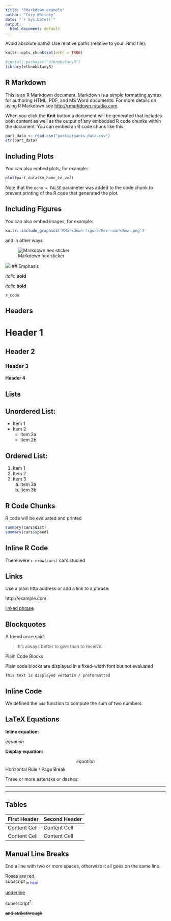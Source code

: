 ```yaml
---
title: "RMarkdown_example"
author: "Cory Whitney"
date: "`r Sys.Date()`"
output:
  html_document: default
---
```


Avoid absolute paths! Use relative paths (relative to your .Rmd file).

```r
knitr::opts_chunk$set(echo = TRUE)

#install.packages("ethnobotanyR")
library(ethnobotanyR)
```

## R Markdown

This is an R Markdown document. Markdown is a simple formatting syntax for authoring HTML, PDF, and MS Word documents. For more details on using R Markdown see <http://rmarkdown.rstudio.com>.

When you click the **Knit** button a document will be generated that includes both content as well as the output of any embedded R code chunks within the document. You can embed an R code chunk like this:

```r
part_data <- read.csv("participants_data.csv")
str(part_data)
```

## Including Plots

You can also embed plots, for example:

```r
plot(part_data$km_home_to_zef)
```

Note that the `echo = FALSE` parameter was added to the code chunk to prevent printing of the R code that generated the plot.

## Including Figures

You can also embed images, for example:

```r
knitr::include_graphics('RMarkdown-figure/hex-rmarkdown.png')
```

and in other ways

![Markdown hex sticker](RMarkdown-figure/hex-rmarkdown.png)

![](RMarkdown-figure/hex-rmarkdown.png)
## Emphasis

*italic*   **bold**

_italic_   __bold__

`r_code`

## Headers

# Header 1

## Header 2

### Header 3

#### Header 4

## Lists

## Unordered List:

* Item 1
* Item 2
    + Item 2a
    + Item 2b

## Ordered List:

1. Item 1
1. Item 2
1. Item 3
    a. Item 3a
    a. Item 3b

## R Code Chunks

R code will be evaluated and printed

```r
summary(cars$dist)
summary(cars$speed)
```

## Inline R Code

There were `r nrow(cars)` cars studied

## Links

Use a plain http address or add a link to a phrase:

http://example.com

[linked phrase](http://example.com)


## Blockquotes
A friend once said:

> It's always better to give
> than to receive.

Plain Code Blocks

Plain code blocks are displayed in a fixed-width font but not evaluated

```
This text is displayed verbatim / preformatted
```

## Inline Code

We defined the `add` function to
compute the sum of two numbers.

## LaTeX Equations

**Inline equation:**

$equation$

**Display equation:**

$$ equation $$
Horizontal Rule / Page Break

Three or more asterisks or dashes:

******

------

## Tables

First Header  | Second Header
------------- | -------------
Content Cell  | Content Cell
Content Cell  | Content Cell

## Manual Line Breaks
End a line with two or more spaces, 
otherwise it all goes on the same line.

Roses are red,  
subscript <sub>in <span style="color:blue">blue</span> </sub>

<u>underline</u>

superscript^2^  

~~and strikethrough~~


